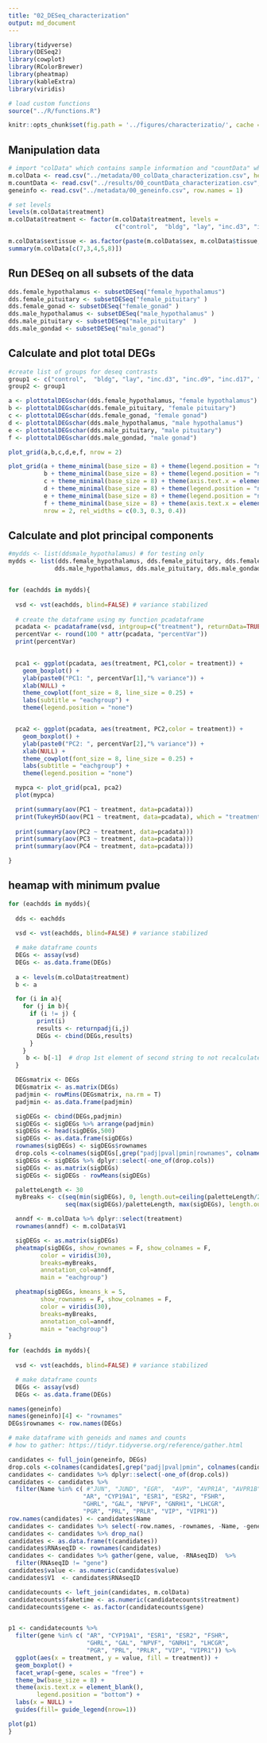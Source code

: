 ```yaml
---
title: "02_DESeq_characterization"
output: md_document
---
```


```r
library(tidyverse)
library(DESeq2)
library(cowplot)
library(RColorBrewer)
library(pheatmap)
library(kableExtra)
library(viridis)

# load custom functions  
source("../R/functions.R") 

knitr::opts_chunk$set(fig.path = '../figures/characterizatio/', cache = TRUE)
```

## Manipulation data

```r
# import "colData" which contains sample information and "countData" which contains read counts
m.colData <- read.csv("../metadata/00_colData_characterization.csv", header = T, row.names = 1)
m.countData <- read.csv("../results/00_countData_characterization.csv", header = T, row.names = 1)
geneinfo <- read.csv("../metadata/00_geneinfo.csv", row.names = 1)

# set levels
levels(m.colData$treatment)
m.colData$treatment <- factor(m.colData$treatment, levels = 
                              c("control",  "bldg", "lay", "inc.d3", "inc.d9", "inc.d17", "hatch", "n5", "n9"))

m.colData$sextissue <- as.factor(paste(m.colData$sex, m.colData$tissue, sep = "_"))
summary(m.colData[c(7,3,4,5,8)])
```

## Run DESeq on all subsets of the data

```r
dds.female_hypothalamus <- subsetDESeq("female_hypothalamus")
dds.female_pituitary <- subsetDESeq("female_pituitary" )
dds.female_gonad <- subsetDESeq("female_gonad" )
dds.male_hypothalamus <- subsetDESeq("male_hypothalamus" )
dds.male_pituitary <- subsetDESeq("male_pituitary"  )
dds.male_gondad <- subsetDESeq("male_gonad")
```


## Calculate and plot total DEGs

```r
#create list of groups for deseq contrasts
group1 <- c("control",  "bldg", "lay", "inc.d3", "inc.d9", "inc.d17", "hatch", "n5", "n9")
group2 <- group1

a <- plottotalDEGschar(dds.female_hypothalamus, "female hypothalamus")
b <- plottotalDEGschar(dds.female_pituitary, "female pituitary")
c <- plottotalDEGschar(dds.female_gonad, "female gonad")
d <- plottotalDEGschar(dds.male_hypothalamus, "male hypothalamus")
e <- plottotalDEGschar(dds.male_pituitary, "male pituitary")
f <- plottotalDEGschar(dds.male_gondad, "male gonad")

plot_grid(a,b,c,d,e,f, nrow = 2) 
```

```r
plot_grid(a + theme_minimal(base_size = 8) + theme(legend.position = "none", axis.text.x = element_text(angle = 90)),
          b + theme_minimal(base_size = 8) + theme(legend.position = "none", axis.text.x = element_text(angle = 90)),
          c + theme_minimal(base_size = 8) + theme(axis.text.x = element_text(angle = 90)),
          d + theme_minimal(base_size = 8) + theme(legend.position = "none",axis.text.x = element_text(angle = 90)),
          e + theme_minimal(base_size = 8) + theme(legend.position = "none",axis.text.x = element_text(angle = 90)),
          f + theme_minimal(base_size = 8) + theme(axis.text.x = element_text(angle = 90)),
          nrow = 2, rel_widths = c(0.3, 0.3, 0.4)) 
```

## Calculate and plot principal components


```r

#mydds <- list(ddsmale_hypothalamus) # for testing only
mydds <- list(dds.female_hypothalamus, dds.female_pituitary, dds.female_gonad,
             dds.male_hypothalamus, dds.male_pituitary, dds.male_gondad)


for (eachdds in mydds){
  
  vsd <- vst(eachdds, blind=FALSE) # variance stabilized 
  
  # create the dataframe using my function pcadataframe
  pcadata <- pcadataframe(vsd, intgroup=c("treatment"), returnData=TRUE)
  percentVar <- round(100 * attr(pcadata, "percentVar"))
  print(percentVar)
  

  pca1 <- ggplot(pcadata, aes(treatment, PC1,color = treatment)) + 
    geom_boxplot() +
    ylab(paste0("PC1: ", percentVar[1],"% variance")) +
    xlab(NULL) +
    theme_cowplot(font_size = 8, line_size = 0.25) +
    labs(subtitle = "eachgroup") +
    theme(legend.position = "none")


  pca2 <- ggplot(pcadata, aes(treatment, PC2,color = treatment)) + 
    geom_boxplot() +
    ylab(paste0("PC2: ", percentVar[2],"% variance")) +
    xlab(NULL) +
    theme_cowplot(font_size = 8, line_size = 0.25) +
    labs(subtitle = "eachgroup") +
    theme(legend.position = "none")

  mypca <- plot_grid(pca1, pca2)
  plot(mypca)

  print(summary(aov(PC1 ~ treatment, data=pcadata)))
  print(TukeyHSD(aov(PC1 ~ treatment, data=pcadata), which = "treatment"))
  
  print(summary(aov(PC2 ~ treatment, data=pcadata))) 
  print(summary(aov(PC3 ~ treatment, data=pcadata))) 
  print(summary(aov(PC4 ~ treatment, data=pcadata))) 

}
```

## heamap with minimum pvalue

```r

for (eachdds in mydds){
  
  dds <- eachdds
  
  vsd <- vst(eachdds, blind=FALSE) # variance stabilized 

  # make dataframe counts
  DEGs <- assay(vsd)
  DEGs <- as.data.frame(DEGs)
  
  a <- levels(m.colData$treatment)
  b <- a

  for (i in a){
    for (j in b){
      if (i != j) {
        print(i)
        results <- returnpadj(i,j)
        DEGs <- cbind(DEGs,results)
      }
    }
     b <- b[-1]  # drop 1st element of second string to not recalculate DEGs
  }

  DEGsmatrix <- DEGs
  DEGsmatrix <- as.matrix(DEGs)
  padjmin <- rowMins(DEGsmatrix, na.rm = T) 
  padjmin <- as.data.frame(padjmin)

  sigDEGs <- cbind(DEGs,padjmin)
  sigDEGs <- sigDEGs %>% arrange(padjmin)
  sigDEGs <- head(sigDEGs,500)
  sigDEGs <- as.data.frame(sigDEGs)
  rownames(sigDEGs) <- sigDEGs$rownames
  drop.cols <-colnames(sigDEGs[,grep("padj|pval|pmin|rownames", colnames(sigDEGs))])
  sigDEGs <- sigDEGs %>% dplyr::select(-one_of(drop.cols))
  sigDEGs <- as.matrix(sigDEGs)
  sigDEGs <- sigDEGs - rowMeans(sigDEGs)

  paletteLength <- 30
  myBreaks <- c(seq(min(sigDEGs), 0, length.out=ceiling(paletteLength/2) + 1), 
                seq(max(sigDEGs)/paletteLength, max(sigDEGs), length.out=floor(paletteLength/2)))

  anndf <- m.colData %>% dplyr::select(treatment)
  rownames(anndf) <- m.colData$V1

  sigDEGs <- as.matrix(sigDEGs) 
  pheatmap(sigDEGs, show_rownames = F, show_colnames = F,
         color = viridis(30),
         breaks=myBreaks,
         annotation_col=anndf,
         main = "eachgroup")

  pheatmap(sigDEGs, kmeans_k = 5,
         show_rownames = F, show_colnames = F,
         color = viridis(30),
         breaks=myBreaks,
         annotation_col=anndf,
         main = "eachgroup")
}

```


```r
for (eachdds in mydds){
  
  vsd <- vst(eachdds, blind=FALSE) # variance stabilized 

  # make dataframe counts
  DEGs <- assay(vsd)
  DEGs <- as.data.frame(DEGs)

names(geneinfo)
names(geneinfo)[4] <- "rownames"
DEGs$rownames <- row.names(DEGs)

# make dataframe with geneids and names and counts
# how to gather: https://tidyr.tidyverse.org/reference/gather.html

candidates <- full_join(geneinfo, DEGs)
drop.cols <-colnames(candidates[,grep("padj|pval|pmin", colnames(candidates))])
candidates <- candidates %>% dplyr::select(-one_of(drop.cols))
candidates <- candidates %>%
  filter(Name %in% c( #"JUN", "JUND", "EGR",  "AVP", "AVPR1A", "AVPR1B", "AVPR2", "OXT",  
                     "AR", "CYP19A1", "ESR1", "ESR2", "FSHR",
                     "GHRL", "GAL", "NPVF", "GNRH1", "LHCGR",
                     "PGR", "PRL", "PRLR", "VIP", "VIPR1")) 
row.names(candidates) <- candidates$Name
candidates <- candidates %>% select(-row.names, -rownames, -Name, -geneid)
candidates <- candidates %>% drop_na()
candidates <- as.data.frame(t(candidates))
candidates$RNAseqID <- rownames(candidates)
candidates <- candidates %>% gather(gene, value, -RNAseqID)  %>% 
  filter(RNAseqID != "gene")
candidates$value <- as.numeric(candidates$value)
candidates$V1  <- candidates$RNAseqID

candidatecounts <- left_join(candidates, m.colData)
candidatecounts$faketime <- as.numeric(candidatecounts$treatment)
candidatecounts$gene <- as.factor(candidatecounts$gene)


p1 <- candidatecounts %>%
  filter(gene %in% c( "AR", "CYP19A1", "ESR1", "ESR2", "FSHR",
                      "GHRL", "GAL", "NPVF", "GNRH1", "LHCGR",
                      "PGR", "PRL", "PRLR", "VIP", "VIPR1")) %>%
  ggplot(aes(x = treatment, y = value, fill = treatment)) +
  geom_boxplot() +
  facet_wrap(~gene, scales = "free") +
  theme_bw(base_size = 8) +
  theme(axis.text.x = element_blank(),
        legend.position = "bottom") +
  labs(x = NULL) +
  guides(fill= guide_legend(nrow=1))

plot(p1)
}
```

